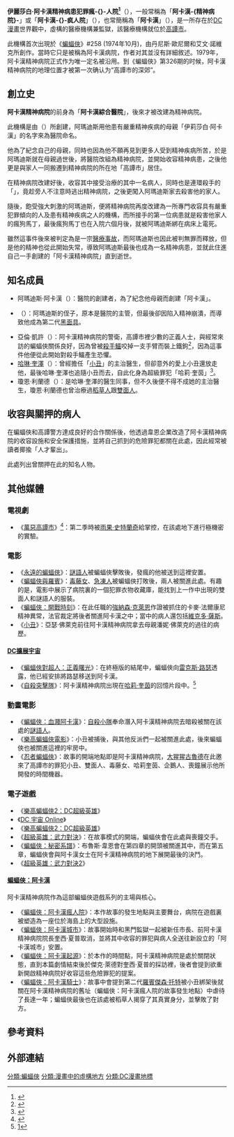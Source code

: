 {{NoteTA
|G1=美國漫畫
|G2=Movie
|G3=Show
|T=zh-cn:阿卡姆疯人院;zh-tw:阿卡漢精神病院; zh-hk:亞肯精神病院;
|1=zh-cn:阿卡姆疯人院;zh-tw:阿卡漢精神病院; zh-hk:亞肯精神病院;
|2=zh-cn:哥谭;zh-tw:高譚;zh-hk:葛咸;
|3=zh-tw:阿卡漢;zh-cn:阿卡姆;zh-hk:亞肯;
|4=zh-cn:哥谭 (电视剧);zh-tw:萬惡高譚市;zh-hk:葛咸城 (電視劇);
|5=zh-tw:阿瑪迪斯;zh-cn:阿玛迪斯;zh-hk:阿瑪迪斯;
}}
{{Infobox fictional location
<!-- legacy information from merge with {{infobox comics location}}
| bodystyle   = {{Comics infobox sec|1}}
| abovestyle  = {{Comics infobox sec|2}}
| titlestyle  = {{Comics infobox sec|2}}
| headerstyle = {{Comics infobox sec|2}}
| labelstyle  = {{Comics infobox sec|3}}
| belowstyle  = {{Comics infobox sec|4}}
-->
| name        = 阿卡漢精神病院<br>Arkham Asylum
| image       = Arkham Asylum Batman Vol 3 9.png
| image_size  = 250
| caption     =  《蝙蝠俠 vol. 3》#9<br>(2016年12月)中的阿卡漢精神病院，由麥克·傑寧所繪。
| blank_label = [[:Category:Comics_publishing_companies|Publisher]]
| blank_data  = [[DC漫畫|DC漫畫]]
| first       = 《蝙蝠俠》 #258 (1974年10月)
|publisher=[[DC漫畫|DC漫畫]]
| creators    = 丹尼斯·歐尼爾<br />艾文·諾維克

| type        = 收容具犯罪意志病人的精神病院
| people      = 
| races       = 
| locations   = [[高譚市|高譚市]]
}}
'''伊麗莎白·阿卡漢精神病患犯罪瘋-{}-人院<ref name="Serious">{{Cite comic |writer=Morrison, Grant |artist=McKean, Dave |letterer= Saladino, Gaspar |title=[[Arkham_Asylum:_A_Serious_House_on_Serious_Earth|Arkham Asylum: A Serious House on Serious Earth]] |date=October 1989 |publisher=DC Comics}}</ref>'''（{{lang-en|'''Elizabeth Arkham Asylum for the Criminally Insane'''}}），一般常稱為「'''阿卡漢-{精神病院}-'''」或「'''阿卡漢-{}-疯人院'''」（{{lang-en|'''Arkham Asylum'''}}），也常簡稱為「'''阿卡漢'''」（{{lang-en|'''Arkham'''}}），是一所存在於[[DC漫畫|DC漫畫]]世界觀中，虛構的醫療機構兼監獄，該醫療機構就位於[[高譚市|高譚市]]。

此機構首次出現於《[[蝙蝠侠_(漫画书)|蝙蝠俠]]》#258 (1974年10月)，由丹尼斯·歐尼爾和艾文·諾維克所創作。當時它只是被稱為阿卡漢病院，作者对其並沒有詳細敘述。1979年，阿卡漢精神病院正式作为唯一定名被沿用。到《蝙蝠俠》第326期的时候，阿卡漢精神病院的地理位置才被第一次确认为“高譚市的深郊”。

==創立史==
'''阿卡漢精神病院'''的前身為「'''阿卡漢綜合醫院'''」，後來才被改建為精神病院。

此機構是由'''{{link-en|阿瑪迪斯·阿卡漢|Amadeus Arkham}}'''（{{lang-en|'''Amadeus Arkham'''}}）所創建，阿瑪迪斯用他患有嚴重精神疾病的母親「伊莉莎白·阿卡漢」的名字來為醫院命名。

他為了紀念自己的母親，同時也因為他不願再見到更多人受到精神疾病所苦，於是阿瑪迪斯就在母親過世後，將醫院改組為精神病院，並開始收容精神病患，之後他更是與家人一同搬遷到精神病院的所在地「高譚市」居住。

在精神病院改建好後，收容其中接受治療的其中一名病人，同時也是連環殺手的「{{link-en|瘋狗 (馬丁·霍金斯)|Mad Dog (DC Comics)|瘋狗馬丁}}」，竟趁旁人不注意時逃出精神病院，之後更闖入阿瑪迪斯家去殺害他的家人。

隨後，飽受強大刺激的阿瑪迪斯，便將精神病院再度改建為一所專門收容具有嚴重犯罪傾向的人及患有精神疾病之人的機構，而所接手的第一位病患就是殺害他家人的瘋狗馬丁，最後瘋狗馬丁也在入院六個月後，就被阿瑪迪斯綁在病床上電死。

雖然這事件後來被判定為是一宗[[醫療事故|醫療事故]]，而阿瑪迪斯也因此被判無罪而釋放，但是他的精神也從此開始失常，導致阿瑪迪斯最後也成為一名精神病患，並就此住進自己一手創建的「阿卡漢精神病院」直到逝世。

==知名成員==
*阿瑪迪斯·阿卡漢（{{lang|en|Dr. Amadeus Arkham}}）：醫院的創建者，為了紀念他母親而創建「阿卡漢」。
*{{link-en|傑瑞麥·阿卡漢|Jeremiah Arkham}}（{{lang|en|Dr. Jeremiah Arkham}}）：阿瑪迪斯的侄子，原本是醫院的主管，但最後卻因陷入精神崩潰，而導致他成為第二代[[黑面具|黑面具]]。
*亞倫·凱許（{{lang|en|Officer Aaron Cash}}）：阿卡漢精神病院的警衛，高譚市裡少數的正義人士，與經常來訪的蝙蝠俠關係良好，因為曾被[[殺手鱷|殺手鱷]]咬掉一支手臂而裝上鐵鉤<ref name="Hell4">{{cite comic |writer=Slott, Dan |penciller=Sook, Ryan |inker=Von Grawbadger, Wade |colorist=Loughridge, Lee |letterer=Heisler, Michael |title=Arkham Asylum: Living Hell |volume=1 |issue=4 |story=Tic Toc |date=October 2003 |publisher=DC Comics}}</ref>，因為這事件他便從此開始對殺手鱷產生恐懼。
*[[哈莉·奎茵|哈琳·奎澤]]（{{lang|en|Dr. Harleen Quinzel}}）：曾經擔任「[[小丑_(漫畫)|小丑]]」的主治醫生，但卻意外的愛上小丑還放走他，最後哈琳·奎澤也追隨小丑而去，自此化身為超級罪犯「哈莉·奎茵」<ref name="Mad Love">{{cite comic |writer=Dini, Paul |penciller=Timm, Bruce; Murakami, Glen |inker=Timm, Bruce |colorist=Timm, Bruce; Taylor, Rick |letterer=Harkins, Tim |title=Batman Adventures: Mad Love |date=February 1994 |publisher=DC Comics}}</ref>。
*瓊恩·利蘭德（{{lang|en|Dr. Joan Leland}}）：是哈琳·奎澤的醫生同事，但不久後便不得不成她的主治醫生，瓊恩·利蘭德也曾治療過[[稻草人_(漫畫)|稻草人]]跟[[雙面人|雙面人]]。

==收容與關押的病人==
在蝙蝠俠和高譚警方達成良好的合作關係後，他透過韋恩企業改造了阿卡漢精神病院的收容設施和安全保護措施，並將自己抓到的危險罪犯都關在此處，因此經常被讀者揶揄「人才輩出」。

此處列出曾關押在此的知名人物。
{{Columns-list|2|
* 阿瑪迪斯·阿卡漢
* {{link-en|艾伯托·法爾康尼|Alberto Falcone}}
* [[黑面具|黑面具]]
* {{link-en|重磅炸彈 (DC漫畫)|Blockbuster (DC Comics)|重磅炸彈}}
* [[日曆人|日曆人]]
* [[泥面人|泥面人]]（巴索·卡羅、麥特·哈根、普萊斯頓·佩恩<ref name="Serious"/>、桑德拉·福勒）
* {{link-en|瘋被人|Crazy Quilt}}
* [[死亡射手|死亡射手]]
* [[小丑_(漫畫)|小丑]]<ref name="Serious"/>
* [[雨果·史特蘭奇|雨果·史特蘭奇]]
* [[哈莉·奎茵|哈莉·奎茵]]
* [[殺手鱷|殺手鱷]]<ref name="Serious"/>
* [[殺手蛾|殺手蛾]]
* [[瘋帽客|瘋帽客]]<ref name="Serious"/>
* {{link-en|封鎖人 (DC漫畫)|Lock-Up (comics)|封鎖人}}
* {{link-en|喜鵲人 (DC漫畫)|Magpie (comics)|喜鵲人}}<ref name="Hell4"/>
* {{link-en|麥克西·宙斯|Maxie Zeus}}<ref name="Serious"/>
* [[急凍人|急凍人]]
* [[維克多·薩斯|維克多·薩斯]]
* [[毒藤女|毒藤女]]
* {{link-en|麥羅教授|Professor Milo}}<ref name="Serious"/>
* [[豬教授|豬教授]]<ref>{{Cite comic | writer = [[Grant_Morrison|Morrison, Grant]] | artist= Quitely, Frank | colourist = Sinclair, Alex | letterer = Brosseau, Pat | editor = Marts, Mike | story = Mommy Made of Nails | title = Batman and Robin | issue = 3 | date = October 2009 | publisher = DC Comics }}''Batman and Robin'' #3</ref>
* [[普羅米修斯_(DC漫畫)|普羅米修斯]]
* [[忍者大師|忍者大師]] <ref>{{Cite comic | writer = Dini, Paul | artist= Nguyen, Dustin | coinkers = Fridolfs, Derek | colourist = Kalisz, John | letterer = Gentile, Randy | editor = Marts, Mike | story = The Resurrection of Ra's al Ghul: Epilogue | title = Detective Comics | issue = 840 | date = March 2008 | publisher = DC Comics }}</ref>（囚禁身份為“泰瑞·金恩·卡西”）
* [[謎語人|謎語人]]
* [[稻草人_(漫畫)|稻草人]]<ref name="Serious"/>
* {{link-en|信號人 (DC漫畫)|Signalman (comics)|信號人}}
* {{link-en|統計師 (DC漫畫)|Tally Man|統計師}}<ref>{{Cite comic | writer =  Robinson, James | penciller= Kramer, Don | inker = Faucer, Wayne | colourist = Kalisz, John | letterer = Lanham, Travis | editor = Thomasi, Peter | story = Face the Face | title = Batman | issue = 654 | date = August 2006 | publisher = DC Comics }}</ref>
* [[雙面人|雙面人]]<ref name="Serious"/>
* 虛榮者（薇拉·克洛皮斯）<ref name="bldk205">{{Cite comic | writer = Gray, Justin | artist= Cummings, Steven | colourist = Sinclair, James | letterer = Lanham, Travis | editor =  Cavalieri, joey; Wright, Michael | story = The Madmen of Gotham | title = Batman: Legends of the Dark Knight | volume =1 | issue = 205 | date = July 2006 | publisher = DC Comics }}</ref>
* [[腹語師_(DC漫畫)|腹語師]]
* {{link-en|大白鯊 (DC漫畫)|Great White Shark (character)|大白鯊}}
}}

==其他媒體==
===電視劇===
*《[[哥譚_(電視劇)|萬惡高譚市]]》<ref>{{cite web|url=http://www.ign.com/articles/2014/07/21/gotham-showrunner-professor-hugo-strange-and-how-arkham-asylum-came-to-be-part-of-season-one|title=GOTHAM SHOWRUNNER: PROFESSOR HUGO STRANGE AND HOW ARKHAM ASYLUM CAME TO BE PART OF SEASON ONE|last=Vejvoda|first=Jim|work=IGN|date=July 21, 2014|accessdate=July 21, 2014}}</ref>：第二季時被[[雨果·史特蘭奇|雨果·史特蘭奇]]給掌控，在該處地下進行極機密的實驗。

===電影===
*《[[永遠的蝙蝠俠|永遠的蝙蝠俠]]》：[[謎語人|謎語人]]被蝙蝠俠擊敗後，發瘋的他被送到這裡安置。
*《[[蝙蝠俠與羅賓|蝙蝠俠與羅賓]]》：[[毒藤女|毒藤女]]、[[急凍人|急凍人]]被蝙蝠俠打敗後，兩人被關進此處。有趣的是，電影中展示了病院裏的一個犯罪衣物收藏庫，能找到上一作中出現的雙面人和謎語人的服裝。
*《[[蝙蝠俠：開戰時刻|蝙蝠俠：開戰時刻]]》：在此任職的[[稻草人_(漫畫)|強納森·克萊恩]]作證被抓住的卡麥·法爾康尼精神異常，法官裁定將後者關進阿卡漢之中；當中的病人還包括[[維克多·薩斯|維克多·薩斯]]。
*《[[小丑_(電影)|小丑]]》：亞瑟·佛萊克前往阿卡漢精神病院拿去母親潘妮·佛萊克的過往的病歷。

====[[DC擴展宇宙|DC擴展宇宙]]====
*《[[蝙蝠俠對超人：正義曙光|蝙蝠俠對超人：正義曙光]]》：在終極版的結尾中，蝙蝠俠向[[雷克斯·路瑟|雷克斯·路瑟]]透露，他已經安排將路瑟移送到阿卡漢。
*《[[自殺突擊隊|自殺突擊隊]]》：阿卡漢精神病院出現在[[哈莉·奎茵|哈莉·奎茵]]的回憶片段中。<ref>[https://twitter.com/DavidAyerMovies/status/581602129615405056]</ref>

===動畫電影===
*《[[蝙蝠俠：血濺亞克漢|蝙蝠俠：血濺阿卡漢]]》：[[自殺小隊|自殺小隊]]奉命潛入阿卡漢精神病院去暗殺被關在該處的[[謎語人|謎語人]]。
*《[[樂高蝙蝠俠電影|樂高蝙蝠俠電影]]》：小丑被捕後，與其他反派們一起被關進此處，後來蝙蝠俠也被關進這裡的牢房中。
*《[[忍者蝙蝠俠|忍者蝙蝠俠]]》：故事的開端地點即是阿卡漢精神病院，[[大猩猩古魯德|大猩猩古魯德]]在此邀來了高譚市的罪犯小丑、雙面人、毒藤女、哈莉奎茵、企鵝人、喪鐘展示他所開發的時間機器。

===電子遊戲===
*《[[樂高蝙蝠俠2：DC超級英雄|樂高蝙蝠俠2：DC超級英雄]]》
*《[[DC_宇宙_Online|DC 宇宙 Online]]》
*《[[樂高蝙蝠俠2：DC超級英雄|樂高蝙蝠俠2：DC超級英雄]]》
*《[[超級英雄：武力對決|超級英雄：武力對決]]》：在故事模式的開端，蝙蝠俠會在此處與喪鐘交手。
*《[[蝙蝠俠：秘密系譜|蝙蝠俠：秘密系譜]]》：布魯斯·韋恩會在第四章的開頭被關進其中，而在第五章，蝙蝠俠會與阿卡漢女士在阿卡漢精神病院的地下展開最後的決鬥。
*《[[超級英雄：武力對決2|超級英雄：武力對決2]]》
====[[蝙蝠俠：阿卡漢|蝙蝠俠：阿卡漢]]====
阿卡漢精神病院作為這部蝙蝠俠遊戲系列的主場與核心。
*《[[蝙蝠俠：阿卡漢瘋人院|蝙蝠俠：阿卡漢瘋人院]]》：本作故事的發生地點與主要舞台，病院在遊戲裏被塑造為一座位於海島上的大型設施。
*《[[蝙蝠俠：阿卡漢城市|蝙蝠俠：阿卡漢城市]]》：故事開始時和黑門監獄一起被新任市長、前阿卡漢精神病院院長奎西·夏普取消，並將其中收容的罪犯與病人全送往新設立的「阿卡漢城市」安置。
*《[[蝙蝠俠：阿卡漢起源|蝙蝠俠：阿卡漢起源]]》：於本作的時間點，阿卡漢精神病院是處於關閉狀態，直到本篇劇情結束後於傑克·萊德對奎西·夏普的採訪裡，後者會提到欲重新開啟精神病院好收容這些危險罪犯的提案。
*《[[蝙蝠俠：阿卡漢騎士|蝙蝠俠：阿卡漢騎士]]》：故事中會提到第二代[[羅賓_(漫畫)|羅賓]][[傑森·托特|傑森·托特]]被小丑綁架後就關在阿卡漢精神病院的舊址（蝙蝠俠：阿卡漢瘋人院的故事發生地點）中虐待了長達一年；蝙蝠俠最後也在該處被稻草人揭穿了其真實身分，並擊敗了對方。

==參考資料==
{{reflist|2}}

==外部連結==

{{蝙蝠俠}}

[[分類:蝙蝠俠|分類:蝙蝠俠]]
[[分類:漫畫中的虛構地方|分類:漫畫中的虛構地方]]
[[分類:DC漫畫地標|分類:DC漫畫地標]]